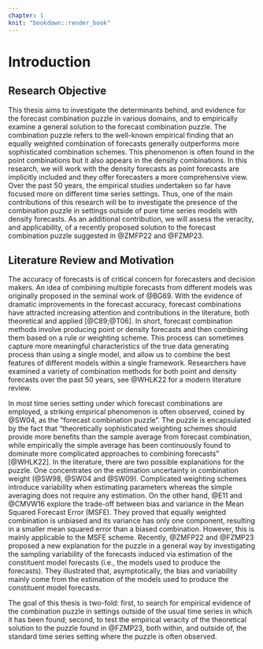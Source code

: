 ```yaml
---
chapter: 1
knit: "bookdown::render_book"
---
```


# Introduction 

## Research Objective

This thesis aims to investigate the determinants behind, and evidence for the forecast combination puzzle in various domains, and to empirically examine a general solution to the forecast combination puzzle. The combination puzzle refers to the well-known empirical finding that an equally weighted combination of forecasts generally outperforms more sophisticated combination schemes. This phenomenon is often found in the point combinations but it also appears in the density combinations. In this research, we will work with the density forecasts as point forecasts are implicitly included and they offer forecasters a more comprehensive view. Over the past 50 years, the empirical studies undertaken so far have focused more on different time series settings. Thus, one of the main contributions of this research will be to investigate the presence of the combination puzzle in settings outside of pure time series models with density forecasts. As an additional contribution, we will assess the veracity, and applicability, of a recently proposed solution to the forecast combination puzzle suggested in @ZMFP22 and @FZMP23. 



## Literature Review and Motivation

The accuracy of forecasts is of critical concern for forecasters and decision makers. An idea of combining multiple forecasts from different models was originally proposed in the seminal work of @BG69. With the evidence of dramatic improvements in the forecast accuracy, forecast combinations have attracted increasing attention and contributions in the literature, both theoretical and applied [@C89;@T06]. In short, forecast combination methods involve producing point or density forecasts and then combining them based on a rule or weighting scheme. This process can sometimes capture more meaningful characteristics of the true data generating process than using a single model, and allow us to combine the best features of different models within a single framework. Researchers have examined a variety of combination methods for both point and density forecasts over the past 50 years, see @WHLK22 for a modern literature review.  



In most time series setting under which forecast combinations are employed, a striking empirical phenomenon is often observed, coined by @SW04, as the "forecast combination puzzle". The puzzle is encapsulated by the fact that "theoretically sophisticated weighting schemes should provide more benefits than the sample average from forecast combination, while empirically the simple average has been continuously found to dominate more complicated approaches to combining forecasts" [@WHLK22]. In the literature, there are two possible explanations for the puzzle. One concentrates on the estimation uncertainty in combination weight (@SW98, @SW04 and @SW09). Complicated weighting schemes introduce variability when estimating parameters whereas the simple averaging does not require any estimation. On the other hand, @E11 and @CMVW16 explore the trade-off between bias and variance in the Mean Squared Forecast Error (MSFE). They proved that equally weighted combination is unbiased and its variance has only one component, resulting in a smaller mean squared error than a biased combination. However, this is mainly applicable to the MSFE scheme. Recently, @ZMFP22 and @FZMP23 proposed a new explanation for the puzzle in a general way by investigating the sampling variability of the forecasts induced via estimation of the constituent model forecasts (i.e., the models used to produce the forecasts). They illustrated that, asymptotically, the bias and variability mainly come from the estimation of the models used to produce the constituent model forecasts.



The goal of this thesis is two-fold: first, to search for empirical evidence of the combination puzzle in settings outside of the usual time series in which it has been found; second, to test the empirical veracity of the theoretical solution to the puzzle found in @FZMP23, both within, and outside of, the standard time series setting where the puzzle is often observed.




